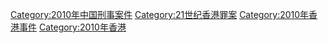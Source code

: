 [[Category:2010年中国刑事案件|Category:2010年中国刑事案件]]
[[Category:21世纪香港罪案|Category:21世纪香港罪案]]
[[Category:2010年香港事件|Category:2010年香港事件]]
[[Category:2010年香港|Category:2010年香港]]
